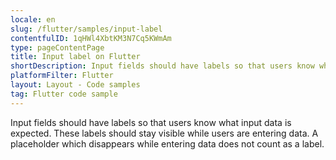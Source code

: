 ```yaml
---
locale: en
slug: /flutter/samples/input-label
contentfulID: 1qHWl4XbtKM3N7Cq5KWmAm
type: pageContentPage
title: Input label on Flutter
shortDescription: Input fields should have labels so that users know what input data is expected.
platformFilter: Flutter
layout: Layout - Code samples
tag: Flutter code sample
---
```


Input fields should have labels so that users know what input data is expected. These labels should stay visible while users are entering data. A placeholder which disappears while entering data does not count as a label.

<CodeSample id="input-label" locale="en" platform="flutter"/>